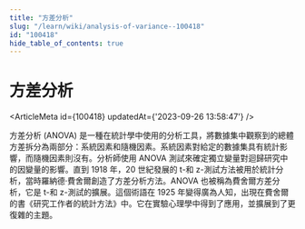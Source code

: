 ```yaml
---
title: "方差分析"
slug: "/learn/wiki/analysis-of-variance--100418"
id: "100418"
hide_table_of_contents: true
---
```



# 方差分析

<ArticleMeta id={100418} updatedAt={'2023-09-26 13:58:47'} />
<div className='border-solid border-b border-t-0 my-4 border-[var(--ifm-color-gray-300)]' />

方差分析 (ANOVA) 是一種在統計學中使用的分析工具，將數據集中觀察到的總體方差拆分為兩部分：系統因素和隨機因素。系統因素對給定的數據集具有統計影響，而隨機因素則沒有。分析師使用 ANOVA 測試來確定獨立變量對迴歸研究中的因變量的影響。直到 1918 年，20 世紀發展的 t-和 z-測試方法被用於統計分析，當時羅納德·費舍爾創造了方差分析方法。ANOVA 也被稱為費舍爾方差分析，它是 t-和 z-測試的擴展。這個術語在 1925 年變得廣為人知，出現在費舍爾的書《研究工作者的統計方法》中。它在實驗心理學中得到了應用，並擴展到了更復雜的主題。
